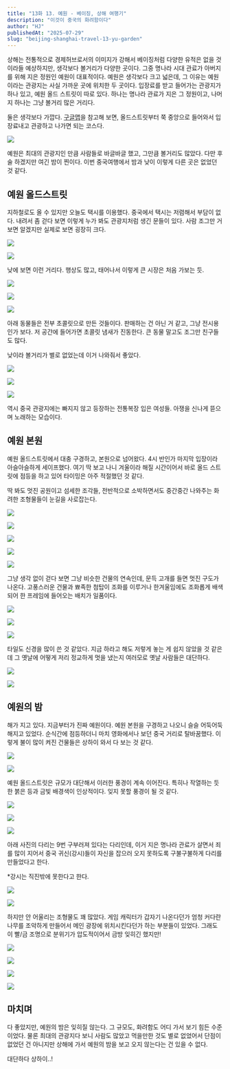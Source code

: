 ```yaml
---
title: "13화 13. 예원 - 베이징, 상해 여행기"
description: "이것이 중국의 화려함이다"
author: "HJ"
publishedAt: "2025-07-29"
slug: "beijing-shanghai-travel-13-yu-garden"
---
```


상해는 전통적으로 경제허브로서의 이미지가 강해서 베이징처럼 다양한 유적은 없을 것이라들 예상하지만, 생각보다 볼거리가 다양한 곳이다. 그중 명나라 시대 관료가 아버지를 위해 지은 정원인 예원이 대표적이다. 예원은 생각보다 크고 넓은데, 그 이유는 예원이라는 관광지는 사실 가까운 곳에 위치한 두 곳이다. 입장료를 받고 들어가는 관광지가 하나 있고, 예원 올드 스트릿이 따로 있다. 하나는 명나라 관료가 지은 그 정원이고, 나머지 하나는 그냥 볼거리 많은 거리다.

둘은 생각보다 가깝다. [구글맵](https://www.google.co.kr/maps/@31.2272911,121.4912533,18.58z?hl=ko&entry=ttu&g_ep=EgoyMDI1MDIwNS4xIKXMDSoASAFQAw%3D%3D)을 참고해 보면, 올드스트릿부터 쭉 중앙으로 들어와서 입장료내고 관광하고 나가면 되는 코스다. 

![](https://img1.daumcdn.net/thumb/R1280x0/?fname=http://t1.daumcdn.net/brunch/service/user/aVyy/image/GchyRB4yRerhyzE6OQI-U0V2qKE.png)

예원은 최대의 관광지인 만큼 사람들로 바글바글 했고, 그만큼 볼거리도 많았다. 다만 후술 하겠지만 여긴 밤이 찐이다. 이번 중국여행에서 밤과 낮이 이렇게 다른 곳은 없었던 것 같다.

## **예원 올드스트릿**

지하철로도 올 수 있지만 오늘도 택시를 이용했다. 중국에서 택시는 저렴해서 부담이 없다. 내려서 좀 걷다 보면 이렇게 누가 봐도 관광지처럼 생긴 문들이 있다. 사람 조그만 거 보면 알겠지만 실제로 보면 굉장히 크다.

![](https://t1.daumcdn.net/thumb/R1280x0/?fname=http://t1.daumcdn.net/brunch/service/user/aVyy/image/vBGKwQYOwFV_LGjfOUVLrTXhjTg.jpg)

![](https://t1.daumcdn.net/thumb/R1280x0/?fname=http://t1.daumcdn.net/brunch/service/user/aVyy/image/B94xxt4p5XIrLQpnxB7dSEQi-2A.jpg)

낮에 보면 이런 거리다. 행상도 많고, 태어나서 이렇게 큰 시장은 처음 가보는 듯.

![](https://t1.daumcdn.net/thumb/R1280x0/?fname=http://t1.daumcdn.net/brunch/service/user/aVyy/image/GbwAxmVhZqNN1FZzItc_gMdP5gE.jpg)

![](https://t1.daumcdn.net/thumb/R1280x0/?fname=http://t1.daumcdn.net/brunch/service/user/aVyy/image/Ur1F2q6UiZNdsVPKh0o-INqIltE.jpg)

![](https://t1.daumcdn.net/thumb/R1280x0/?fname=http://t1.daumcdn.net/brunch/service/user/aVyy/image/PCOYrVONqPrPyeHX57cMR_GrfHU.jpg)

아래 동물들은 전부 초콜릿으로 만든 것들이다. 판매하는 건 아닌 거 같고, 그냥 전시용인가 보다. 저 공간에 들어가면 초콜릿 냄새가 진동한다. 큰 동물 말고도 조그만 친구들도 많다. 

낮이라 볼거리가 별로 없었는데 이거 나와줘서 좋았다.

![](https://t1.daumcdn.net/thumb/R1280x0.fjpg/?fname=http://t1.daumcdn.net/brunch/service/user/aVyy/image/uts3JOQNPyRkboaHoPfripFvVok.JPG)

![](https://t1.daumcdn.net/thumb/R1280x0.fjpg/?fname=http://t1.daumcdn.net/brunch/service/user/aVyy/image/y7CjNOtbsWBzrGHkREHItVF8fHA.JPG)

![](https://t1.daumcdn.net/thumb/R1280x0.fjpg/?fname=http://t1.daumcdn.net/brunch/service/user/aVyy/image/HxzSpvAdErXCMB9b7Bsy1aMqORw.JPG)

역시 중국 관광지에는 빠지지 않고 등장하는 전통복장 입은 여성들. 아쟁을 신나게 뜯으며 노래하는 모습이다.

## **예원 본원**

예원 올드스트릿에서 대충 구경하고, 본원으로 넘어왔다. 4시 반인가 마지막 입장이라 아슬아슬하게 세이프했다. 여기 딱 보고 나니 겨울이라 해질 시간이어서 바로 올드 스트릿에 점등을 하고 있어 타이밍은 아주 적절했던 것 같다.

딱 봐도 멋진 공원이고 섬세한 조각들, 전반적으로 소박하면서도 중간중간 나와주는 화려한 조형물들이 눈길을 사로잡는다. 

![](https://t1.daumcdn.net/thumb/R1280x0.fjpg/?fname=http://t1.daumcdn.net/brunch/service/user/aVyy/image/lszPe6KmLsBnveQbuPM7pIAKKQI.JPG)

![](https://t1.daumcdn.net/thumb/R1280x0.fjpg/?fname=http://t1.daumcdn.net/brunch/service/user/aVyy/image/7gSz7R5rSnSAP4arZRp9U9-SH-k.JPG)

![](https://t1.daumcdn.net/thumb/R1280x0.fjpg/?fname=http://t1.daumcdn.net/brunch/service/user/aVyy/image/HpId0Hy8xhI_zH6A2NL-sqaLnwc.JPG)

![](https://t1.daumcdn.net/thumb/R1280x0/?fname=http://t1.daumcdn.net/brunch/service/user/aVyy/image/KMDJNlAvwOnZ1wcJMSX49kg0970.jpg)

![](https://t1.daumcdn.net/thumb/R1280x0/?fname=http://t1.daumcdn.net/brunch/service/user/aVyy/image/oMI7K_Nu-__eV9f6AwoGybAY6go.jpg)

그냥 생각 없이 걷다 보면 그냥 비슷한 건물의 연속인데, 문득 고개를 들면 멋진 구도가 나온다. 고풍스러운 건물과 뾰족한 첨탑이 조화를 이루거나 한겨울임에도 조화롭게 배색되어 한 프레임에 들어오는 배치가 일품이다.

![](https://t1.daumcdn.net/thumb/R1280x0/?fname=http://t1.daumcdn.net/brunch/service/user/aVyy/image/nC5AEe72s-acZs7o5fpQjJnaoWM.jpg)

![](https://t1.daumcdn.net/thumb/R1280x0/?fname=http://t1.daumcdn.net/brunch/service/user/aVyy/image/bRUrhbJW2N5pLvAwOWnbKV1nAxA.jpg)

![](https://t1.daumcdn.net/thumb/R1280x0/?fname=http://t1.daumcdn.net/brunch/service/user/aVyy/image/EQv67jzHN-uRH6Ixx_EuiTIDLdw.jpg)

타일도 신경을 많이 쓴 것 같았다. 지금 하라고 해도 저렇게 놓는 게 쉽지 않았을 것 같은데 그 옛날에 어떻게 저리 정교하게 멋을 냈는지 여러모로 옛날 사람들은 대단하다. 

![](https://t1.daumcdn.net/thumb/R1280x0/?fname=http://t1.daumcdn.net/brunch/service/user/aVyy/image/-Bs26ulSI6dF0pUrGCKnon9y_6U.jpg)

![](https://t1.daumcdn.net/thumb/R1280x0/?fname=http://t1.daumcdn.net/brunch/service/user/aVyy/image/1Sedl23OFCu9kqefQllA8ZTRpdo.jpg)

## **예원의 밤**

해가 지고 있다. 지금부터가 진짜 예원이다. 예원 본원을 구경하고 나오니 슬슬 어둑어둑해지고 있었다. 순식간에 점등하더니 마치 영화에서나 보던 중국 거리로 탈바꿈했다. 이렇게 불이 많이 켜진 건물들은 상하이 와서 다 보는 것 같다.

![](https://t1.daumcdn.net/thumb/R1280x0/?fname=http://t1.daumcdn.net/brunch/service/user/aVyy/image/CPStdpaXtCepVMvuChYH0KZVJgY.jpg)

![](https://t1.daumcdn.net/thumb/R1280x0/?fname=http://t1.daumcdn.net/brunch/service/user/aVyy/image/kF6EIxuArfZTS9NGobgulCJMt7k.jpg)

예원 올드스트릿은 규모가 대단해서 이러한 풍경이 계속 이어진다. 특히나 작열하는 듯한 붉은 등과 금빛 배경색이 인상적이다. 잊지 못할 풍경이 될 것 같다.

![](https://t1.daumcdn.net/thumb/R1280x0/?fname=http://t1.daumcdn.net/brunch/service/user/aVyy/image/B-4_8ic0dxaz6VzUa87hpJYbMFo.jpg)

![](https://t1.daumcdn.net/thumb/R1280x0/?fname=http://t1.daumcdn.net/brunch/service/user/aVyy/image/WKgyDUXpC8uk1da8g5vRXbXwAg4.jpg)

![](https://t1.daumcdn.net/thumb/R1280x0/?fname=http://t1.daumcdn.net/brunch/service/user/aVyy/image/fQI_cvVz3AWigpENKpJyo1Qujw0.jpg)

아래 사진의 다리는 9번 구부러져 있다는 다리인데, 이거 지은 명나라 관료가 살면서 죄를 많이 지어서 중국 귀신(강시)들이 자신을 잡으러 오지 못하도록 구불구불하게 다리를 만들었다고 한다. 

*강시는 직진밖에 못한다고 한다. 

![](https://t1.daumcdn.net/thumb/R1280x0/?fname=http://t1.daumcdn.net/brunch/service/user/aVyy/image/1CRe8amZDFmxaBNgNPxohQ4VgX4.jpg)

![](https://t1.daumcdn.net/thumb/R1280x0/?fname=http://t1.daumcdn.net/brunch/service/user/aVyy/image/lh18Of5i3GKJticFG4ypUZvdrFg.jpg)

하지만 안 어울리는 조형물도 꽤 많았다. 게임 캐릭터가 갑자기 나온다던가 엄청 커다란 나무를 조악하게 만들어서 메인 광장에 위치시킨다던가 하는 부분들이 있었다. 그래도 이 빨/금 조명으로 분위기가 압도적이어서 금방 잊히긴 했지만!

![](https://t1.daumcdn.net/thumb/R1280x0/?fname=http://t1.daumcdn.net/brunch/service/user/aVyy/image/YisXT3iR18nD8dthNVBmPYpOOdY.jpg)

![](https://t1.daumcdn.net/thumb/R1280x0/?fname=http://t1.daumcdn.net/brunch/service/user/aVyy/image/q6wAwWmOxpc39luQNqkSx6f4v0U.jpg)

![](https://t1.daumcdn.net/thumb/R1280x0/?fname=http://t1.daumcdn.net/brunch/service/user/aVyy/image/fE_B3fNScpH4UWAdC_G5CgIKLX0.jpg)

![](https://t1.daumcdn.net/thumb/R1280x0/?fname=http://t1.daumcdn.net/brunch/service/user/aVyy/image/8uU2vaFZQXPNZFR4-RomCMAdJuI.jpg)

## **마치며**

다 좋았지만, 예원의 밤은 잊히질 않는다. 그 규모도, 화려함도 어디 가서 보기 힘든 수준이었다. 물론 최대의 관광지다 보니 사람도 많았고 먹을만한 것도 별로 없었어서 단점이 없었던 건 아니지만 상해에 가서 예원의 밤을 보고 오지 않는다는 건 있을 수 없다. 

대단하다 상하이..!